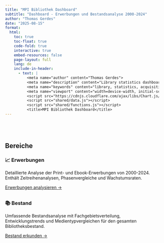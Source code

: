 ---
title: "MPI Bibliothek Dashboard"
subtitle: "Dashboard - Erwerbungen und Bestandsanalyse 2000-2024"
author: "Thomas Gerdes"
date: "2025-08-15"
format:
  html:
    toc: true
    toc-float: true
    code-fold: true
    interactive: true
    embed-resources: false
    page-layout: full
    lang: de
    include-in-header:
      - text: |
          <meta name="author" content="Thomas Gerdes">
          <meta name="description" content="Library statistics dashboard showing acquisitions and collection data for MPI library 2000-2024">
          <meta name="keywords" content="library, statistics, acquisitions, MPI, bibliography">
          <meta name="viewport" content="width=device-width, initial-scale=1.0">
          <script src="https://cdnjs.cloudflare.com/ajax/libs/Chart.js/3.9.1/chart.min.js"></script>
          <script src="shared/data.js"></script>
          <script src="shared/functions.js"></script>
          <title>MPI Bibliothek Dashboard</title>
---

<div style="height: 40px;"></div>

## Bereiche

```{=html}
<!-- Section Cards -->
<div class="section-card">
  <h3 class="section-title">📈 Erwerbungen</h3>
  <p class="section-description">
    Detaillierte Analyse der Print- und Ebook-Erwerbungen von 2000-2024. 
    Enthält Zeitreihenanalysen, Phasenvergleiche und Wachstumsraten.
  </p>
  <a href="erwerbungen.html" class="section-link">Erwerbungen analysieren →</a>
</div>

<div style="height: 10px;"></div>

<div class="section-card">
  <h3 class="section-title">📚 Bestand</h3>
  <p class="section-description">
    Umfassende Bestandsanalyse mit Fachgebietsverteilung, Entwicklungstrends 
    und Medientypvergleichen für den gesamten Bibliotheksbestand.
  </p>
  <a href="bestand.html" class="section-link">Bestand erkunden →</a>
</div>

<div style="height: 100px;"></div>

<script>
// Update key statistics
function updateOverviewStats() {
  document.getElementById('totalBooks').textContent = formatNumber(TOTAL_BOOKS);
  document.getElementById('totalEbooks').textContent = formatNumber(TOTAL_EBOOKS);
  document.getElementById('totalCollection').textContent = formatNumber(TOTAL_COLLECTION);
  document.getElementById('totalAcquisitions').textContent = formatNumber(TOTAL_ACQUISITIONS);
}

// Initialize overview chart showing both stock and acquisitions
function initOverviewChart() {
  const ctx = document.getElementById('overviewChart').getContext('2d');
  
  if (overviewChart) { 
    overviewChart.destroy(); 
  }

  const config = {
    type: 'line',
    data: {
      labels: STOCK_DATA.map(d => d.year),
      datasets: [
        {
          label: 'Print-Bestand',
          data: STOCK_DATA.map(d => d.value),
          borderColor: '#007bff',
          backgroundColor: '#007bff20',
          borderWidth: 3,
          pointRadius: 3,
          yAxisID: 'y',
          fill: true
        },
        {
          label: 'Print-Erwerbungen',
          data: ACQUISITION_DATA.map(d => d.value),
          borderColor: '#28a745',
          backgroundColor: '#28a745',
          borderWidth: 2,
          pointRadius: 2,
          yAxisID: 'y1',
          type: 'bar'
        }
      ]
    },
    options: {
      responsive: true,
      maintainAspectRatio: false,
      accessibility: {
        announceNewData: {
          enabled: true
        }
      },
      scales: {
        x: { 
          title: { display: true, text: 'Jahr', font: { size: 12 } }, 
          ticks: { font: { size: 10 } } 
        },
        y: {
          type: 'linear',
          display: true,
          position: 'left',
          title: { display: true, text: 'Bestand (Anzahl Bücher)', font: { size: 12 } },
          ticks: { font: { size: 10 } }
        },
        y1: {
          type: 'linear',
          display: true,
          position: 'right',
          title: { display: true, text: 'Erwerbungen pro Jahr', font: { size: 12 } },
          ticks: { font: { size: 10 } },
          grid: {
            drawOnChartArea: false,
          },
        }
      },
      plugins: { 
        legend: { 
          display: true, 
          position: 'bottom', 
          labels: { 
            boxWidth: 15, 
            padding: 15, 
            font: { size: 11 }, 
            usePointStyle: true 
          } 
        },
        tooltip: {
          mode: 'index',
          intersect: false,
          callbacks: {
            title: (context) => `Jahr ${context[0].label}`,
            label: (context) => {
              const value = formatNumber(context.parsed.y);
              return `${context.dataset.label}: ${value}`;
            }
          }
        }
      },
      interaction: { intersect: false, mode: 'index' }
    }
  };
  
  overviewChart = new Chart(ctx, config);
  announceToScreenReader('Übersichtsdiagramm wurde geladen');
}

// Initialize dashboard
function initializeOverview() {
  try {
    console.log('🚀 Initializing Overview Dashboard...');
    
    // Update statistics
    updateOverviewStats();
    
    // Initialize chart
    initOverviewChart();
    
    // Initialize common functionality
    initDashboard([overviewChart]);
    
    console.log('✅ Overview initialization complete');
    
  } catch (error) {
    console.error('❌ Overview initialization failed:', error);
    announceToScreenReader('Fehler beim Laden der Übersicht');
  }
}

// Initialize when DOM is ready
if (document.readyState === 'loading') {
  document.addEventListener('DOMContentLoaded', initializeOverview);
} else {
  initializeOverview();
}

// Fallback initialization
window.addEventListener('load', function() {
  if (!overviewChart) {
    console.log('🔄 Re-initializing overview chart...');
    initializeOverview();
  }
});
</script>
```